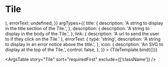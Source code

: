 
<Meta title="Components/Tile" component={Tile}/>




# Tile

<Canvas>
    <Story
        name="Tile"
        args={{
            title: 'This is the Tile title',
            description: "In order to make the tile a link, the link prop needs to be set. It can be either an internal or external link, or an onClick function",
            link: "http://cloud.linode.com",
            icon: (<Chat />),
            errorText: undefined,
        }}
        argTypes={{
            title: {
                description: 'A string to display in the title section of the Tile.',
            },
            description: {
                description: 'A string to display in the body of the Tile.',
            },
            link: {
                description: 'A url to send the user to if they click on the Tile.'
            },
            errorText: {
                type: 'string',
                description: 'A string to display in an error notice above the title.',
            },
            icon: {
                description: 'An SVG to display at the top of the Tile.',
                control: false,
            },
        }}
    >
        {TileTemplate.bind({})}
    </Story>
</Canvas>

<ArgsTable story="Tile" sort="requiredFirst" exclude={['className']} />

